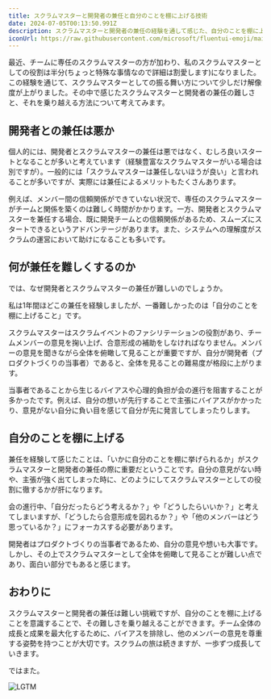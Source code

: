 ```yaml
---
title: スクラムマスターと開発者の兼任と自分のことを棚に上げる技術
date: 2024-07-05T00:13:50.991Z
description: スクラムマスターと開発者の兼任の経験を通して感じた、自分のことを棚に上げる技術の重要性について考えます。
iconUrl: https://raw.githubusercontent.com/microsoft/fluentui-emoji/main/assets/Cyclone/Flat/cyclone_flat.svg
---
```



最近、チームに専任のスクラムマスターの方が加わり、私のスクラムマスターとしての役割は半分(ちょっと特殊な事情なので詳細は割愛します)になりました。この経験を通じて、スクラムマスターとしての振る舞い方について少しだけ解像度が上がりました。その中で感じたスクラムマスターと開発者の兼任の難しさと、それを乗り越える方法について考えてみます。

## 開発者との兼任は悪か
個人的には、開発者とスクラムマスターの兼任は悪ではなく、むしろ良いスタートとなることが多いと考えています（経験豊富なスクラムマスターがいる場合は別ですが）。一般的には「スクラムマスターは兼任しないほうが良い」と言われることが多いですが、実際には兼任によるメリットもたくさんあります。

例えば、メンバー間の信頼関係ができていない状況で、専任のスクラムマスターがチームと関係を築くのは難しく時間がかかります。一方、開発者とスクラムマスターを兼任する場合、既に開発チームとの信頼関係があるため、スムーズにスタートできるというアドバンテージがあります。また、システムへの理解度がスクラムの運営において助けになることも多いです。


## 何が兼任を難しくするのか
では、なぜ開発者とスクラムマスターの兼任が難しいのでしょうか。

私は1年間ほどこの兼任を経験しましたが、一番難しかったのは「自分のことを棚に上げること」です。

スクラムマスターはスクラムイベントのファシリテーションの役割があり、チームメンバーの意見を掬い上げ、合意形成の補助をしなければなりません。メンバーの意見を聞きながら全体を俯瞰して見ることが重要ですが、自分が開発者（プロダクトづくりの当事者）であると、全体を見ることの難易度が格段に上がります。

当事者であることから生じるバイアスや心理的負担が会の進行を阻害することが多かったです。例えば、自分の想いが先行することで主張にバイアスがかかったり、意見がない自分に負い目を感じて自分が先に発言してしまったりします。


## 自分のことを棚に上げる

兼任を経験して感じたことは、「いかに自分のことを棚に挙げられるか」がスクラムマスターと開発者の兼任の際に重要だということです。自分の意見がない時や、主張が強く出てしまった時に、どのようにしてスクラムマスターとしての役割に徹するかが肝になります。

会の進行中、「自分だったらどう考えるか？」や「どうしたらいいか？」と考えてしまいますが、「どうしたら合意形成を図れるか？」や「他のメンバーはどう思っているか？」にフォーカスする必要があります。

開発者はプロダクトづくりの当事者であるため、自分の意見や想いも大事です。しかし、その上でスクラムマスターとして全体を俯瞰して見ることが難しい点であり、面白い部分でもあると感じます。


## おわりに

スクラムマスターと開発者の兼任は難しい挑戦ですが、自分のことを棚に上げることを意識することで、その難しさを乗り越えることができます。チーム全体の成長と成果を最大化するために、バイアスを排除し、他のメンバーの意見を尊重する姿勢を持つことが大切です。スクラムの旅は続きますが、一歩ずつ成長していきます。

ではまた。

![LGTM](https://images.ctfassets.net/rd8mwctho8md/eSnPVuw8m9qlMHGG22afp/9ac0894aa0f622cbf33cc2c25ebed723/DSC_0650.webp?w=740&q=80&fm=webp)